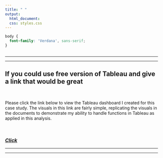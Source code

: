```yaml
---
title: " "
output:
  html_document:
  css: styles.css
---
```


```css
body {
  font-family: 'Verdana', sans-serif;
}



```

------------------------------------------------------------------------

------------------------------------------------------------------------

## If you could use free version of Tableau and give a link that would be great

<br> 

Please click the link below to view the Tableau dashboard I created for this case study. The visuals in this link are fairly simple, replicating the visuals in the documents to demonstrate my ability to handle functions in Tableau as applied in this analysis.



<br>

### [*Click*](https://10ay.online.tableau.com/#/site/businessanalyticsslee45926fe892/workbooks/1777114?:origin=card_share_link)


------------------------------------------------------------------------

------------------------------------------------------------------------
